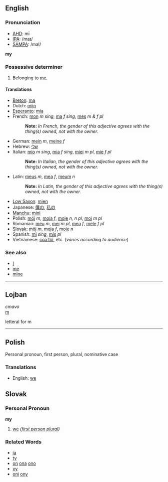 ==English==

===Pronunciation===
*[[w:AHD|AHD]]: mī
*[[w:IPA|IPA]]: /maɪ/
*[[w:SAMPA|SAMPA]]: /maI/

'''my'''

===Possessive determiner===
#Belonging to [[me]].

====Translations====
*[[Breton]]: [[ma]]
*Dutch: [[mijn]]
*[[Esperanto]]: [[mia]]
*French: [[mon]] ''m sing'', [[ma]] ''f sing'', [[mes]] ''m & f pl''
*:'''Note:''' ''In French, the gender of this adjective agrees with the thing(s) owned, not with the owner.''
*German: [[mein]] ''m'', [[meine]] ''f''
*Hebrew: [[שלי]]
*Italian: [[mio]] ''m sing'', [[mia]] ''f sing'', [[miei]] ''m pl'', [[mie]] ''f pl''
*:'''Note:''' ''In Italian, the gender of this adjective agrees with the thing(s) owned, not with the owner.''
*Latin: [[meus]] ''m'', [[mea]] ''f'', [[meum]] ''n''
*:'''Note:''' ''In Latin, the gender of this adjective agrees with the thing(s) owned, not with the owner.''
*[[Low Saxon]]: [[mien]]
*Japanese: [[僕の]], [[私の]]
*[[Manchu]]: [[mini]]
*Polish: [[mój]] ''m'', [[moja]] ''f'', [[moje]] ''n, n pl'', [[moi]] ''m pl''
*Romanian: [[meu]] ''m'', [[mei]] ''m pl'', [[mea]] ''f'', [[mele]] ''f pl''
*[[Slovak]]: [[môj]] ''m'', [[moja]] ''f'', [[moje]] ''n''
*Spanish: [[mi#Spanish|mi]] ''sing'', [[mis#Spanish|mis]] ''pl''
*Vietnamese: [[của tôi]], etc. (''varies according to audience'')

===See also===
*[[I]]
*[[me]]
*[[mine]]
----
==Lojban==
''cmavo''<br>
[[m]]

letteral for m

----

==Polish==
Personal pronoun, first person, plural, nominative case
===Translations===
* English: [[we]]

==Slovak==
===Personal Pronoun===
'''my'''
# [[we]] ''([[first person]] [[plural]])''
===Related Words===
*[[ja]]
*[[ty]]
*[[on]] [[ona]] [[ono]]
*[[vy]]
*[[oni]] [[ony]]